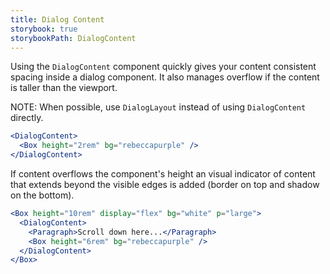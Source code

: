 ```yaml
---
title: Dialog Content
storybook: true
storybookPath: DialogContent
---
```


Using the `DialogContent` component quickly gives your content consistent spacing inside a dialog component. It also manages overflow if the content is taller than the viewport.

NOTE: When possible, use `DialogLayout` instead of using `DialogContent` directly.

```jsx
<DialogContent>
  <Box height="2rem" bg="rebeccapurple" />
</DialogContent>
```

If content overflows the component's height an visual indicator of content that extends beyond the visible edges is added (border on top and shadow on the bottom).

```jsx
<Box height="10rem" display="flex" bg="white" p="large">
  <DialogContent>
    <Paragraph>Scroll down here...</Paragraph>
    <Box height="6rem" bg="rebeccapurple" />
  </DialogContent>
</Box>
```
